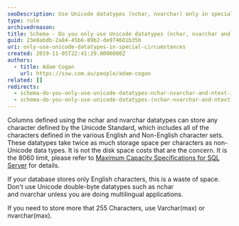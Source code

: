 ```yaml
---
seoDescription: Use Unicode datatypes (nchar, nvarchar) only in special circumstances to avoid wasting space, especially for non-multilingual applications.
type: rule
archivedreason:
title: Schema - Do you only use Unicode datatypes (nchar, nvarchar and ntext) in special circumstances?
guid: 23e8abdb-2a84-45b6-89b2-de974601b35b
uri: only-use-unicode-datatypes-in-special-circumstances
created: 2019-11-05T22:41:29.0000000Z
authors:
  - title: Adam Cogan
    url: https://ssw.com.au/people/adam-cogan
related: []
redirects:
  - schema-do-you-only-use-unicode-datatypes-nchar-nvarchar-and-ntext-in-special-circumstances
  - schema-do-you-only-use-unicode-datatypes-(nchar-nvarchar-and-ntext)-in-special-circumstances
---
```


Columns defined using the nchar and nvarchar datatypes can store any character defined by the Unicode Standard, which includes all of the characters defined in the various English and Non-English character sets. These datatypes take twice as much storage space per characters as non-Unicode data types.
It is not the disk space costs that are the concern. It is the 8060 limit, please refer to [Maximum Capacity Specifications for SQL Server](https://docs.microsoft.com/en-us/sql/sql-server/maximum-capacity-specifications-for-sql-server?redirectedfrom=MSDN&view=sql-server-ver15) for details.

If your database stores only English characters, this is a waste of space. Don't use Unicode double-byte datatypes such as nchar and nvarchar unless you are doing multilingual applications.

If you need to store more that 255 Characters, use Varchar(max) or nvarchar(max).